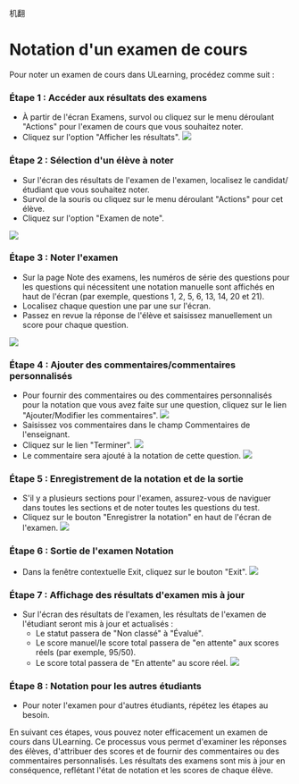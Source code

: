机翻
# Notation d'un examen de cours 
 
 Pour noter un examen de cours dans ULearning, procédez comme suit : 
 
 ### Étape 1 : Accéder aux résultats des examens 
 
 - À partir de l'écran Examens, survol ou cliquez sur le menu déroulant "Actions" pour l'examen de cours que vous souhaitez noter. 
 - Cliquez sur l'option "Afficher les résultats". 
 ![]( /img/utest/enseignant/grading01.png) 
 
 ### Étape 2 : Sélection d'un élève à noter 
 
 - Sur l'écran des résultats de l'examen de l'examen, localisez le candidat/étudiant que vous souhaitez noter. 
 - Survol de la souris ou cliquez sur le menu déroulant "Actions" pour cet élève. 
 - Cliquez sur l'option "Examen de note". 

 ![]( /img/utest/teacher/grading02.png) 

 ### Étape 3 : Noter l'examen 
 
 - Sur la page Note des examens, les numéros de série des questions pour les questions qui nécessitent une notation manuelle sont affichés en haut de l'écran (par exemple, questions 1, 2, 5, 6, 13, 14, 20 et 21). 
 - Localisez chaque question une par une sur l'écran. 
 - Passez en revue la réponse de l'élève et saisissez manuellement un score pour chaque question. 

 ![]( /img/utest/teacher/grading03.png) 
 
 ### Étape 4 : Ajouter des commentaires/commentaires personnalisés 
 
 - Pour fournir des commentaires ou des commentaires personnalisés pour la notation que vous avez faite sur une question, cliquez sur le lien "Ajouter/Modifier les commentaires". 
 ![]( /img/utest/teacher/grading04.png) 
 - Saisissez vos commentaires dans le champ Commentaires de l'enseignant. 
 - Cliquez sur le lien "Terminer". 
 ![]( /img/utest/enseignant/grading05.png) 
 - Le commentaire sera ajouté à la notation de cette question. 
 ![]( /img/utest/enseignant/grading06.png) 
 
 ### Étape 5 : Enregistrement de la notation et de la sortie 
 
 - S'il y a plusieurs sections pour l'examen, assurez-vous de naviguer dans toutes les sections et de noter toutes les questions du test. 
 - Cliquez sur le bouton "Enregistrer la notation" en haut de l'écran de l'examen. 
 ![]( /img/utest/teacher/grading07.png) 
 
 ### Étape 6 : Sortie de l'examen Notation 
 
 - Dans la fenêtre contextuelle Exit, cliquez sur le bouton "Exit". 
 ![]( /img/utest/teacher/grading08.png) 
 
 ### Étape 7 : Affichage des résultats d'examen mis à jour 

 - Sur l'écran des résultats de l'examen, les résultats de l'examen de l'étudiant seront mis à jour et actualisés : 
     - Le statut passera de "Non classé" à "Évalué". 
     - Le score manuel/le score total passera de "en attente" aux scores réels (par exemple, 95/50). 
     - Le score total passera de "En attente" au score réel. 
 ![]( /img/utest/enseignant/grading09.png) 
 
 ### Étape 8 : Notation pour les autres étudiants 
 
 - Pour noter l'examen pour d'autres étudiants, répétez les étapes au besoin. 

 En suivant ces étapes, vous pouvez noter efficacement un examen de cours dans ULearning. Ce processus vous permet d'examiner les réponses des élèves, d'attribuer des scores et de fournir des commentaires ou des commentaires personnalisés. Les résultats des examens sont mis à jour en conséquence, reflétant l'état de notation et les scores de chaque élève.
